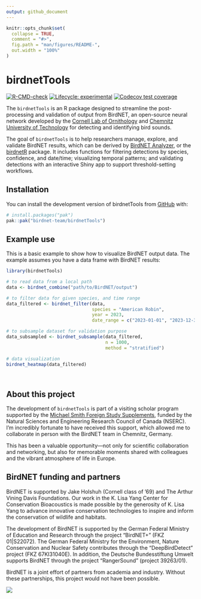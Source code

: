 ```yaml
---
output: github_document
---
```


<!-- README.md is generated from README.Rmd. Please edit that file -->

```r
knitr::opts_chunk$set(
  collapse = TRUE,
  comment = "#>",
  fig.path = "man/figures/README-",
  out.width = "100%"
)
```

# birdnetTools

<!-- badges: start -->
[![R-CMD-check](https://github.com/birdnet-team/birdnetTools/actions/workflows/R-CMD-check.yaml/badge.svg)](https://github.com/birdnet-team/birdnetTools/actions/workflows/R-CMD-check.yaml)
[![Lifecycle: experimental](https://img.shields.io/badge/lifecycle-experimental-orange.svg)](https://lifecycle.r-lib.org/articles/stages.html#experimental)
[![Codecov test coverage](https://codecov.io/gh/birdnet-team/birdnetTools/graph/badge.svg)](https://app.codecov.io/gh/birdnet-team/birdnetTools)
<!-- badges: end -->

The `birdnetTools` is an R package designed to streamline the post-processing and validation of output from BirdNET, an open-source neural network developed by the [Cornell Lab of Ornithology](https://www.birds.cornell.edu/home/) and [Chemnitz University of Technology](https://www.tu-chemnitz.de/index.html.en) for detecting and identifying bird sounds. 

The goal of `birdnetTools` is to help researchers manage, explore, and validate BirdNET results, which can be derived by [BirdNET Analyzer](https://github.com/BirdNET-Team/BirdNET-Analyzer), or the [birdnetR](https://birdnet-team.github.io/birdnetR/index.html) package. It includes functions for filtering detections by species, confidence, and date/time; visualizing temporal patterns; and validating detections with an interactive Shiny app to support threshold-setting workflows.


## Installation

You can install the development version of birdnetTools from [GitHub](https://github.com/) with:

``` r
# install.packages("pak")
pak::pak("birdnet-team/birdnetTools")
```

## Example use

This is a basic example to show how to visualize BirdNET output data. The example assumes you have a data frame with BirdNET results:

```r
library(birdnetTools)

# to read data from a local path
data <- birdnet_combine("path/to/BirdNET/output")

# to filter data for given species, and time range
data_filtered <- birdnet_filter(data, 
                                species = "American Robin",
                                year = 2023,
                                date_range = c("2023-01-01", "2023-12-31"))

# to subsample dataset for validation purpose
data_subsampled <- birdnet_subsample(data_filtered, 
                                     n = 1000, 
                                     method = "stratified")

# data visualization
birdnet_heatmap(data_filtered)
  
  
```


## About this project

The development of `birdnetTools` is part of a visiting scholar program supported by the [Michael Smith Foreign Study Supplements](https://www.nserc-crsng.gc.ca/Students-Etudiants/PG-CS/CGSForeignStudy-BESCEtudeEtranger_eng.asp), funded by the Natural Sciences and Engineering Research Council of Canada (NSERC). I’m incredibly fortunate to have received this support, which allowed me to collaborate in person with the BirdNET team in Chemnitz, Germany.

This has been a valuable opportunity—not only for scientific collaboration and networking, but also for memorable moments shared with colleagues and the vibrant atmosphere of life in Europe.


## BirdNET funding and partners

BirdNET is supported by Jake Holshuh (Cornell class of '69) and The Arthur Vining Davis Foundations. Our work in the K. Lisa Yang Center for Conservation Bioacoustics is made possible by the generosity of K. Lisa Yang to advance innovative conservation technologies to inspire and inform the conservation of wildlife and habitats.

The development of BirdNET is supported by the German Federal Ministry of Education and Research through the project “BirdNET+” (FKZ 01|S22072). The German Federal Ministry for the Environment, Nature Conservation and Nuclear Safety contributes through the “DeepBirdDetect” project (FKZ 67KI31040E). In addition, the Deutsche Bundesstiftung Umwelt supports BirdNET through the project “RangerSound” (project 39263/01).

BirdNET is a joint effort of partners from academia and industry. Without these partnerships, this project would not have been possible. 

![](https://tuc.cloud/index.php/s/KSdWfX5CnSRpRgQ/download/box_logos.png)
